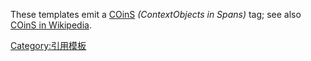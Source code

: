 
{{template category}}
These templates emit a [[COinS|COinS]] ''(ContextObjects in Spans)'' tag; see also [[Wikipedia:WikiProject_Microformats/COinS|COinS in Wikipedia]].
{{Commons cat|Templates generating COinS}}

[[Category:引用模板|Category:引用模板]]